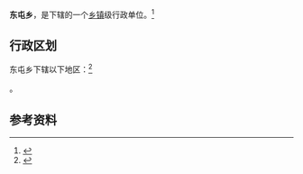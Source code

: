 {{中国乡级行政区|52/04/02/204/000}}

'''东屯乡'''，是{{PRC admin/fullname|52/04/02/204/000|3}}下辖的一个[[乡镇|乡镇]]级行政单位。<ref>{{PRC admin/ref sgc|{{PRC admin/parent|52/04/02/204/000}}}}</ref>

== 行政区划 ==

东屯乡下辖以下地区：<ref>{{PRC admin/ref sgc|52/04/02/204/000}}</ref>

{{PRC admin/children|52/04/02/204/000}}。

== 参考资料 ==

{{reflist}}

{{行政区划小作品}}
{{PRC admin/navcat|52/04/02/204/000}}